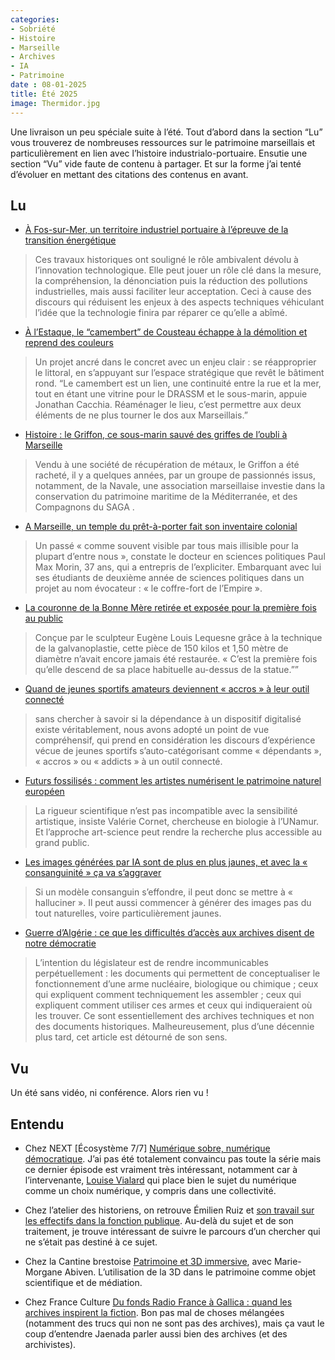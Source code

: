 ```yaml
---
categories:
- Sobriété
- Histoire
- Marseille
- Archives
- IA
- Patrimoine
date : 08-01-2025
title: Été 2025
image: Thermidor.jpg
---
```


Une livraison un peu spéciale suite à l'été. Tout d'abord dans la section "Lu" vous trouverez de nombreuses ressources sur le patrimoine marseillais et particulièrement en lien avec l'histoire industrialo-portuaire. Ensutie une section "Vu" vide faute de contenu à partager. Et sur la forme j'ai tenté d'évoluer en mettant des citations des contenus en avant.

## Lu

* [À Fos-sur-Mer, un territoire industriel portuaire à l’épreuve de la transition énergétique](https://theconversation.com/a-fos-sur-mer-un-territoire-industriel-portuaire-a-lepreuve-de-la-transition-energetique-260437)

> Ces travaux historiques ont souligné le rôle ambivalent dévolu à l’innovation technologique. Elle peut jouer un rôle clé dans la mesure, la compréhension, la dénonciation puis la réduction des pollutions industrielles, mais aussi faciliter leur acceptation. Ceci à cause des discours qui réduisent les enjeux à des aspects techniques véhiculant l’idée que la technologie finira par réparer ce qu’elle a abîmé.

* [À l’Estaque, le “camembert” de Cousteau échappe à la démolition et reprend des couleurs](https://marsactu.fr/a-lestaque-le-camembert-de-cousteau-echappe-a-la-demolition-et-reprend-des-couleurs/)

> Un projet ancré dans le concret avec un enjeu clair : se réapproprier le littoral, en s’appuyant sur l’espace stratégique que revêt le bâtiment rond. “Le camembert est un lien, une continuité entre la rue et la mer, tout en étant une vitrine pour le DRASSM et le sous-marin, appuie Jonathan Cacchia. Réaménager le lieu, c’est permettre aux deux éléments de ne plus tourner le dos aux Marseillais.”

* [Histoire : le Griffon, ce sous-marin sauvé des griffes de l’oubli à Marseille](https://www.laprovence.com/article/region/19291688183914/histoire-le-griffon-ce-sous-marin-sauve-des-griffes-de-l-oubli)

> Vendu à une société de récupération de métaux, le Griffon a été racheté, il y a quelques années, par un groupe de passionnés issus, notamment, de la Navale, une association marseillaise investie dans la conservation du patrimoine maritime de la Méditerranée, et des Compagnons du SAGA .

* [A Marseille, un temple du prêt-à-porter fait son inventaire colonial](https://www.lemonde.fr/m-le-mag/article/2025/07/17/a-marseille-un-temple-du-pret-a-porter-fait-son-inventaire-colonial_6621702_4500055.html)

> Un passé « comme souvent visible par tous mais illisible pour la plupart d’entre nous », constate le docteur en sciences politiques Paul Max Morin, 37 ans, qui a entrepris de l’expliciter. Embarquant avec lui ses étudiants de deuxième année de sciences politiques dans un projet au nom évocateur : « le coffre-fort de l’Empire ».

* [La couronne de la Bonne Mère retirée et exposée pour la première fois au public](https://madeinmarseille.net/a-la-une-marseille/185951-couronne-bonne-mere/)

> Conçue par le sculpteur Eugène Louis Lequesne grâce à la technique de la galvanoplastie, cette pièce de 150 kilos et 1,50 mètre de diamètre n’avait encore jamais été restaurée. « C’est la première fois qu’elle descend de sa place habituelle au-dessus de la statue.""

* [Quand de jeunes sportifs amateurs deviennent « accros » à leur outil connecté](https://aoc.media/opinion/2025/07/23/quand-de-jeunes-sportifs-amateurs-deviennent-accros-a-leur-outil-connecte/)

> sans chercher à savoir si la dépendance à un dispositif digitalisé existe véritablement, nous avons adopté un point de vue compréhensif, qui prend en considération les discours d’expérience vécue de jeunes sportifs s’auto-catégorisant comme « dépendants », « accros » ou « addicts » à un outil connecté. 

* [Futurs fossilisés : comment les artistes numérisent le patrimoine naturel européen](https://usbeketrica.com/fr/article/futurs-fossilises-comment-les-artistes-numerisent-le-patrimoine-naturel-europeen) 

> La rigueur scientifique n’est pas incompatible avec la sensibilité artistique, insiste Valérie Cornet, chercheuse en biologie à l’UNamur. Et l’approche art-science peut rendre la recherche plus accessible au grand public.

* [Les images générées par IA sont de plus en plus jaunes, et avec la « consanguinité » ça va s’aggraver](https://www.huffingtonpost.fr/tech-futurs/video/les-images-generees-par-ia-sont-de-plus-en-plus-jaunes-et-avec-la-consanguinite-ca-va-s-aggraver_252892.html)

> Si un modèle consanguin s’effondre, il peut donc se mettre à « halluciner ». Il peut aussi commencer à générer des images pas du tout naturelles, voire particulièrement jaunes. 

* [Guerre d’Algérie : ce que les difficultés d’accès aux archives disent de notre démocratie](https://theconversation.com/guerre-dalgerie-ce-que-les-difficultes-dacces-aux-archives-disent-de-notre-democratie-261053)

> L’intention du législateur est de rendre incommunicables perpétuellement : les documents qui permettent de conceptualiser le fonctionnement d’une arme nucléaire, biologique ou chimique ; ceux qui expliquent comment techniquement les assembler ; ceux qui expliquent comment utiliser ces armes et ceux qui indiqueraient où les trouver. Ce sont essentiellement des archives techniques et non des documents historiques. Malheureusement, plus d’une décennie plus tard, cet article est détourné de son sens.

## Vu

Un été sans vidéo, ni conférence. Alors rien vu !

## Entendu

* Chez NEXT [Écosystème 7/7] [Numérique sobre, numérique démocratique](https://next.ink/podcast/ecosysteme-7-7-numerique-sobre-numerique-democratique/). J'ai pas été totalement convaincu pas toute la série mais ce dernier épisode est vraiment très intéressant, notamment car à l'intervenante, [Louise Vialard](https://metropole.nantes.fr/ma-ville-ma-metropole/nantes-et-ses-11-quartiers/elus-municipaux/louise-vialard) qui place bien le sujet du numérique comme un choix numérique, y compris dans une collectivité.

* Chez l'atelier des historiens, on retrouve Émilien Ruiz et [son travail sur les effectifs dans la fonction publique](https://smartlink.ausha.co/dans-l-atelier-des-historiens/fonction-publique-des-statistiques-pour-quelles-politiques). Au-delà du sujet et de son traitement, je trouve intéressant de suivre le parcours d'un chercher qui ne s'était pas destiné à ce sujet.

* Chez la Cantine brestoise [Patrimoine et 3D immersive](https://www.lacantine-brest.net/57-patrimoine-et-3d-immersive-avec-marie-morgane-abiven/), avec Marie-Morgane Abiven. L'utilisation de la 3D dans le patrimoine comme objet scientifique et de médiation.

* Chez France Culture [Du fonds Radio France à Gallica : quand les archives inspirent la fiction](https://www.radiofrance.fr/franceculture/podcasts/france-culture-va-plus-loin-l-invite-e-des-matins-d-ete/faire-vivre-les-archives-5436449). Bon pas mal de choses mélangées (notamment des trucs qui non ne sont pas des archives), mais ça vaut le coup d'entendre Jaenada parler aussi bien des archives (et des archivistes).




